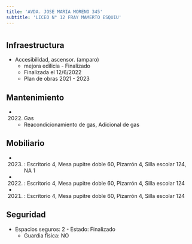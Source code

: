 ```yaml
---
title: 'AVDA. JOSE MARIA MORENO 345'
subtitle: 'LICEO N° 12 FRAY MAMERTO ESQUIU'
---
```


#
## Infraestructura

* Accesibilidad, ascensor. (amparo) 
    + mejora edilicia - Finalizado 
    + Finalizada el 12/6/2022 
    + Plan de obras 2021 - 2023 






## Mantenimiento

*  (2022) Gas 
    + Reacondicionamiento de gas, Adicional de gas





## Mobiliario

*  (2023) : Escritorio 4, Mesa pupitre doble 60, Pizarrón 4, Silla escolar 124, NA 1 

*  (2022) : Escritorio 4, Mesa pupitre doble 60, Pizarrón 4, Silla escolar 124 

*  (2021) : Escritorio 4, Mesa pupitre doble 60, Pizarrón 4, Silla escolar 124 





## Seguridad

*  Espacios seguros: 2 - Estado: Finalizado 
    + Guardia física: NO



